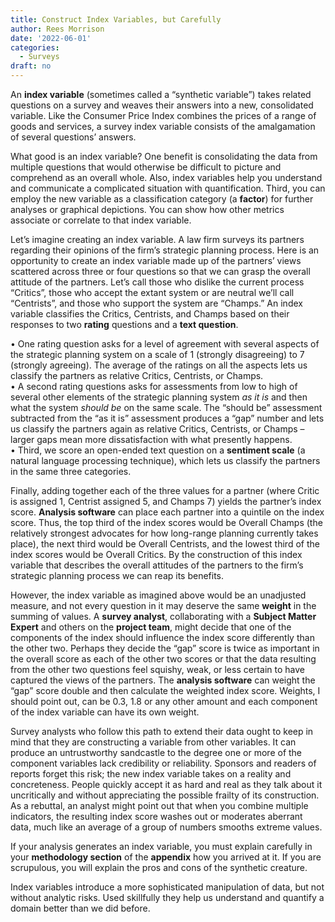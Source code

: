 ```yaml
---
title: Construct Index Variables, but Carefully
author: Rees Morrison
date: '2022-06-01'
categories:
  - Surveys
draft: no
---
```


An **index variable** (sometimes called a “synthetic variable”) takes related questions on a survey and weaves their answers into a new, consolidated variable.  Like the Consumer Price Index combines the prices of a range of goods and services, a survey index variable consists of the amalgamation of several questions’ answers.  

What good is an index variable?  One benefit is consolidating the data from multiple questions that would otherwise be difficult to picture and comprehend as an overall whole.  Also, index variables help you understand and communicate a complicated situation with quantification.  Third, you can employ the new variable as a classification category (a **factor**) for further analyses or graphical depictions.  You can show how other metrics associate or correlate to that index variable.  

Let’s imagine creating an index variable.  A law firm surveys its partners regarding their opinions of the firm’s strategic planning process.  Here is an opportunity to create an index variable made up of the partners’ views scattered across three or four questions so that we can grasp the overall attitude of the partners.  Let’s call those who dislike the current process “Critics”, those who accept the extant system or are neutral we’ll call “Centrists”, and those who support the system are “Champs.”  An index variable classifies the Critics, Centrists, and Champs based on their responses to two **rating** questions and a **text question**.  

•	One rating question asks for a level of agreement with several aspects of the strategic planning system on a scale of 1 (strongly disagreeing) to 7 (strongly agreeing).  The average of the ratings on all the aspects lets us classify the partners as relative Critics, Centrists, or Champs.  
•	A second rating questions asks for assessments from low to high of several other elements of the strategic planning system *as it is* and then what the system *should be* on the same scale.  The “should be” assessment subtracted from the “as it is” assessment produces a “gap” number and lets us classify the partners again as relative Critics, Centrists, or Champs – larger gaps mean more dissatisfaction with what presently happens.  
•	Third, we score an open-ended text question on a **sentiment scale** (a natural language processing technique), which lets us classify the partners in the same three categories.

Finally, adding together each of the three values for a partner (where Critic is assigned 1, Centrist assigned 5, and Champs 7) yields the partner’s index score.  **Analysis software** can place each partner into a quintile on the index score.  Thus, the top third of the index scores would be Overall Champs (the relatively strongest advocates for how long-range planning currently takes place), the next third would be Overall Centrists, and the lowest third of the index scores would be Overall Critics.  By the construction of this index variable that describes the overall attitudes of the partners to the firm’s strategic planning process we can reap its benefits.

However, the index variable as imagined above would be an unadjusted measure, and not every question in it may deserve the same **weight** in the summing of values.  A **survey analyst**, collaborating with a **Subject Matter Expert** and others on the **project team**, might decide that one of the components of the index should influence the index score differently than the other two.  Perhaps they decide the “gap” score is twice as important in the overall score as each of the other two scores or that the data resulting from the other two questions feel squishy, weak, or less certain to have captured the views of the partners.  The **analysis software** can weight the “gap” score double and then calculate the weighted index score.  Weights, I should point out, can be 0.3, 1.8 or any other amount and each component of the index variable can have its own weight.

Survey analysts who follow this path to extend their data ought to keep in mind that they are constructing a variable from other variables.  It can produce an untrustworthy sandcastle to the degree one or more of the component variables lack credibility or reliability.  Sponsors and readers of reports forget this risk; the new index variable takes on a reality and concreteness.  People quickly accept it as hard and real as they talk about it uncritically and without appreciating the possible frailty of its construction.  As a rebuttal, an analyst might point out that when you combine multiple indicators, the resulting index score washes out or moderates aberrant data, much like an average of a group of numbers smooths extreme values.  

If your analysis generates an index variable, you must explain carefully in your **methodology section** of the **appendix** how you arrived at it.   If you are scrupulous, you will explain the pros and cons of the synthetic creature.

Index variables introduce a more sophisticated manipulation of data, but not without analytic risks.  Used skillfully they help us understand and quantify a domain better than we did before.
